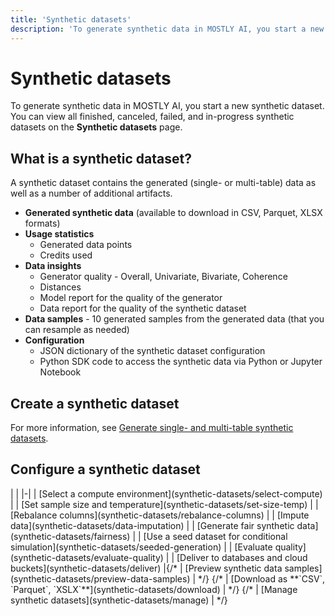 ```yaml
---
title: 'Synthetic datasets'
description: 'To generate synthetic data in MOSTLY AI, you start a new synthetic dataset. You can view all finished, canceled, failed, and in-progress synthetic datasets on the Synthetic datasets page.'
---
```


# Synthetic datasets

To generate synthetic data in MOSTLY AI, you start a new synthetic dataset. You can view all finished, canceled, failed, and in-progress synthetic datasets on the **Synthetic datasets** page.

## What is a synthetic dataset?

A synthetic dataset contains the generated (single- or multi-table) data as well as a number of additional artifacts.

- **Generated synthetic data** (available to download in CSV, Parquet, XLSX formats)
- **Usage statistics**
  - Generated data points
  - Credits used
- **Data insights**
  - Generator quality - Overall, Univariate, Bivariate, Coherence
  - Distances
  - Model report for the quality of the generator
  - Data report for the quality of the synthetic dataset
- **Data samples** - 10 generated samples from the generated data (that you can resample as needed)
- **Configuration**
  - JSON dictionary of the synthetic dataset configuration
  - Python SDK code to access the synthetic data via Python or Jupyter Notebook

## Create a synthetic dataset

For more information, see [Generate single- and multi-table synthetic datasets](synthetic-datasets/generate).

## Configure a synthetic dataset

<div className="empty_header_table"></div>| | |-| | [Select a compute environment](synthetic-datasets/select-compute) | | [Set sample size and temperature](synthetic-datasets/set-size-temp) | | [Rebalance columns](synthetic-datasets/rebalance-columns) | | [Impute data](synthetic-datasets/data-imputation) | | [Generate fair synthetic data](synthetic-datasets/fairness) | | [Use a seed dataset for conditional simulation](synthetic-datasets/seeded-generation) | | [Evaluate quality](synthetic-datasets/evaluate-quality) | | [Deliver to databases and cloud buckets](synthetic-datasets/deliver) |{/* | [Preview synthetic data samples](synthetic-datasets/preview-data-samples)       | */}
{/* | [Download as **`CSV`, `Parquet`, `XSLX`**](synthetic-datasets/download)         | */}
{/* | [Manage synthetic datasets](synthetic-datasets/manage)                          | */}
